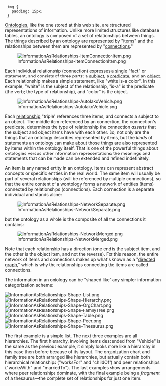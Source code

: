 <!-- Copyright (c)  2010  Glen E. Ivey
     Permission is granted to copy, distribute and/or modify this document
     under the terms of the GNU Free Documentation License, Version 1.3;
     with no Invariant Sections, no Front-Cover Texts, and no Back-Cover Texts.
     A copy of the license is in the file COPYING.DOCUMENTATION
  -->
<css>
  img {
    padding: 15px;
  }
</css>
<!-- ads: "Practical Ontology" -->
<amazonwidget adcode="d85041b4-0913-44a6-8a38-eb6aeb49d05f" />
[[Help:GlossaryAtoO#anchor_Ontology|Ontologies]], like the one stored at this web site, are structured representations of information.  Unlike more limited structures like database tables, an ontology is composed of a set of relationships between things.  The things described by an ontology are represented by "[[Help:GlossaryAtoO#anchor_Item|items]]" and the relationships between them are represented by "[[Help:GlossaryAtoO#anchor_Connection|connections]]."

[[File:InformationAsRelationships-ItemConnectionItem.png|center]]

Each individual relationship (connection) expresses a single "fact" or statement, and consists of three parts: a [[Help:GlossaryPtoZ#anchor_Subject|subject]], a [[Help:GlossaryPtoZ#anchor_Predicate|predicate]], and an [[Help:GlossaryAtoO#anchor_Object|object]].  Each relationship makes a simple statement, like "white is-a color".  In this example, "white" is the subject of the relationship, "is-a" is the predicate (the verb; the type of relationship), and "color" is the object.

[[File:InformationAsRelationships-AutoIakoVehicle.png|center]]

Each [[Help:GlossaryPtoZ#anchor_Relationship|relationship]] "triple" references three items, and connects a subject to an object.  The middle item referenced by an connection, the connection's predicate, determines the type of relationship the connection ''asserts'' that the subject and object items have with each other.  So, not only are the things that an ontology describes represented by items, but the ''kinds'' of statements an ontology can make about those things are also represented by items within the ontology itself.  That is one of the powerful things about ontologies versus other information representations:  the meanings and statements that can be made can be extended and refined indefinitely.

An item is any named entity in an ontology.  Items can represent abstract concepts or specific entities in the real world.  The same item will usually be part of several relationships (will be referenced by multiple connections), so that the entire content of a wontology forms a network of entities (items) connected by relationships (connections).  Each connection is a separate individual and stands alone:

[[File:InformationAsRelationships-NetworkSeparate.png|center]]

but the ontology as a whole is the composite of all the connections it contains:

[[File:InformationAsRelationships-NetworkMerged.png|center]]

Note that each relationship has a direction (one end is the subject item, and the other is the object item, and not the reverse).  For this reason, the entire network of items and connections makes up what's known as a "[http://en.wikipedia.org/wiki/Directed_graph directed graph]," which is why the relationships connecting the items are called connections.

The information in an ontology can be "shaped like" any simpler information categorization scheme:

[[File:InformationAsRelationships-Shape-List.png]]
[[File:InformationAsRelationships-Shape-Hierarchy.png]]
[[File:InformationAsRelationships-Shape-OrgChart.png]]
[[File:InformationAsRelationships-Shape-FamilyTree.png]]
[[File:InformationAsRelationships-Shape-Table.png]]
[[File:InformationAsRelationships-Shape-Peer.png]]
[[File:InformationAsRelationships-Shape-Thesaurus.png]]

The first example is a simple list.  The next three examples are all hierarchies.  The first hierarchy, involving items descended from "Vehicle" is the same as the previous example, it simply looks more like a hierarchy in this case then before because of its layout.  The organization chart and family tree are both arranged like hierarchies, but actually contain both hierarchical relationships ("worksFor" and "childOf") and peer relationships ("worksWith" and "marriedTo").  The last examples show arrangements where peer relationships dominate, with the final example being a ''fragment'' of a thesaurus&mdash;the complete set of relationships for just one item.
